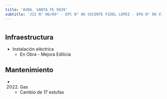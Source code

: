 ```yaml
---
title: 'AVDA. SANTA FE 5039'
subtitle: 'JII N° 06/09° - EPC N° 06 VICENTE FIDEL LOPEZ - EPA N° 06 VICENTE FIDEL LOPEZ'
---
```


#
## Infraestructura

* Instalación eléctrica 
    + En Obra - Mejora Edilicia 


## Mantenimiento

*  (2022) Gas 
    + Cambio de 17 estufas







